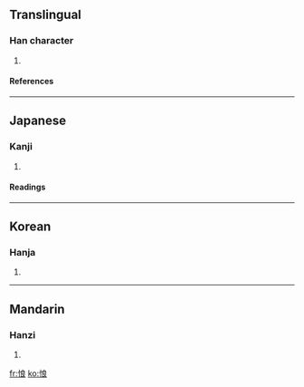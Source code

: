 ==Translingual==
===Han character===
{{Han char|rn=61|rad=心|as=07|sn=10|four=9303<sub>2</sub>|canj=心戈日女 (PIAV)}}
# {{defn|Han|sort=心07}}
====References====
{{Han ref|kx=0388.150|dkj=10690|dj=0721.070|hdz=42307.030|uh=60A2|ud=24738|bh=D1A2|bd=53666}}
----
==Japanese==
===Kanji===
{{ja-kanji|grade=|rs=心07}}
# {{defn|Japanese}} 
====Readings====
{{ja-readings|on=[[りょう]] (ryō), [[こう]] (kō)|kun=[[かなしむ]] (kanashimu)}}
----
==Korean==
===Hanja===
{{ko-hanja|hangeul=량>양|eumhun=|rv=ryang>yang|mr=ryang>yang|y=lyang>yang}}
# {{defn|Korean}}
----
==Mandarin==
===Hanzi===
{{cmn-hanzi|pin=[[liàng]] (liang4)|wg=liang<sup>4</sup>}}
# {{defn|Mandarin}}

[[fr:悢]]
[[ko:悢]]